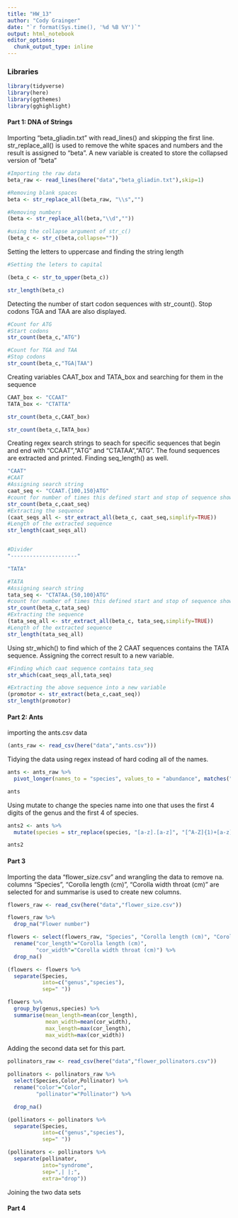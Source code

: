 ```yaml
---
title: "HW_13"
author: "Cody Grainger"
date: "`r format(Sys.time(), '%d %B %Y')`"
output: html_notebook
editor_options: 
  chunk_output_type: inline
---
```


### Libraries
```r
library(tidyverse)
library(here)
library(ggthemes)
library(gghighlight)
```

#### Part 1: DNA of Strings

Importing "beta_gliadin.txt" with read_lines() and skipping the first line. str_replace_all() is used to remove the white spaces and numbers and the result is assigned to "beta". A new variable is created to store the collapsed version of "beta"
```r
#Importing the raw data
beta_raw <- read_lines(here("data","beta_gliadin.txt"),skip=1)

#Removing blank spaces
beta <- str_replace_all(beta_raw, "\\s","")

#Removing numbers
(beta <- str_replace_all(beta,"\\d",""))

#using the collapse argument of str_c()
(beta_c <- str_c(beta,collapse=""))
```

Setting the letters to uppercase and finding the string length
```r
#Setting the leters to capital

(beta_c <- str_to_upper(beta_c))

str_length(beta_c)

```

Detecting the number of start codon sequences with str_count(). Stop codons TGA and TAA are also displayed.
```r
#Count for ATG
#Start codons
str_count(beta_c,"ATG")

#Count for TGA and TAA
#Stop codons
str_count(beta_c,"TGA|TAA")
```

Creating variables CAAT_box and TATA_box and searching for them in the sequence
```r
CAAT_box <- "CCAAT"
TATA_box <- "CTATTA"

str_count(beta_c,CAAT_box)

str_count(beta_c,TATA_box)
```

Creating regex search strings to seach for specific sequences that begin and end with "CCAAT","ATG" and "CTATAA","ATG". The found sequences are extracted and printed. Finding seq_length() as well.
```r
"CAAT"
#CAAT
#Assigning search string
caat_seq <- "CCAAT.{100,150}ATG"
#count for number of times this defined start and stop of sequence shows up
str_count(beta_c,caat_seq)
#Extracting the sequence
(caat_seqs_all <- str_extract_all(beta_c, caat_seq,simplify=TRUE))
#Length of the extracted sequence
str_length(caat_seqs_all)


#Divider
"---------------------"

"TATA"

#TATA
#Assigning search string
tata_seq <- "CTATAA.{50,100}ATG"
#count for number of times this defined start and stop of sequence shows up
str_count(beta_c,tata_seq)
#Extracting the sequence
(tata_seq_all <- str_extract_all(beta_c, tata_seq,simplify=TRUE))
#Length of the extracted sequence
str_length(tata_seq_all)
```
Using str_which() to find which of the 2 CAAT sequences contains the TATA sequence. Assigning the correct result to a new variable.
```r
#Finding which caat sequence contains tata_seq
str_which(caat_seqs_all,tata_seq)

#Extracting the above sequence into a new variable
(promotor <- str_extract(beta_c,caat_seq))
str_length(promotor)
```


#### Part 2: Ants

importing the ants.csv data
```r
(ants_raw <- read_csv(here("data","ants.csv")))
```

Tidying the data using regex instead of hard coding all of the names.
```r
ants <- ants_raw %>%
  pivot_longer(names_to = "species", values_to = "abundance", matches("[A-Z].[a-z]", ignore.case = FALSE))

ants
```

Using mutate to change the species name into one that uses the first 4 digits of the genus and the first 4 of species.
```r
ants2 <- ants %>%
  mutate(species = str_replace(species, "[a-z].[a-z]", "[^A-Z]{1)+[a-z]{3}+"))

ants2
```

#### Part 3

Importing the data "flower_size.csv" and wrangling the data to remove na. columns "Species", "Corolla length (cm)", "Corolla width throat (cm)" are selected for and summarise is used to create new columns.
```r
flowers_raw <- read_csv(here("data","flower_size.csv"))

flowers_raw %>%
  drop_na("Flower number")

flowers <- select(flowers_raw, "Species", "Corolla length (cm)", "Corolla width throat (cm)") %>%
  rename("cor_length"="Corolla length (cm)",
         "cor_width"="Corolla width throat (cm)") %>%
  drop_na()

(flowers <- flowers %>%
  separate(Species,
           into=c("genus","species"),
           sep=" "))

flowers %>%
  group_by(genus,species) %>%
  summarise(mean_length=mean(cor_length),
            mean_width=mean(cor_width),
            max_length=max(cor_length),
            max_width=max(cor_width))
```

Adding the second data set for this part.
```r
pollinators_raw <- read_csv(here("data","flower_pollinators.csv"))

pollinators <- pollinators_raw %>%
  select(Species,Color,Pollinator) %>%
  rename("color"="Color",
         "pollinator"="Pollinator") %>%

  drop_na()

(pollinators <- pollinators %>%
  separate(Species,
           into=c("genus","species"),
           sep=" "))

(pollinators <- pollinators %>%
  separate(pollinator,
           into="syndrome",
           sep=",| |;",
           extra="drop"))
```

Joining the two data sets


#### Part 4
